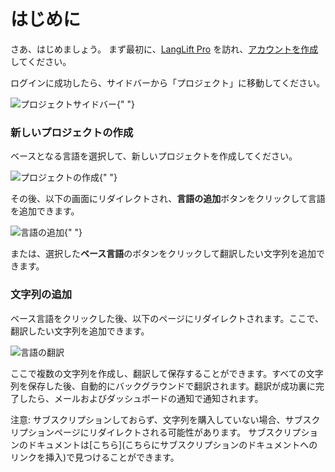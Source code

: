 
# はじめに

さあ、はじめましょう。
まず最初に、[LangLift Pro](https://langlift.com) を訪れ、[アカウントを作成](https://langlift.com/signup)してください。

ログインに成功したら、サイドバーから「プロジェクト」に移動してください。

<Image
    src="/project-sidebar.png"
    alt="プロジェクトサイドバー"
    width={400}
    height={300}
/>{" "}

### 新しいプロジェクトの作成

ベースとなる言語を選択して、新しいプロジェクトを作成してください。

<Image
    src="/create-project.png"
    alt="プロジェクトの作成"
    width={400}
    height={300}
/>{" "}

その後、以下の画面にリダイレクトされ、**言語の追加**ボタンをクリックして言語を追加できます。

<Image
    src="/project-languages.png"
    alt="言語の追加"
    width={500}
    height={500}
/>{" "}

または、選択した**ベース言語**のボタンをクリックして翻訳したい文字列を追加できます。

### 文字列の追加

ベース言語をクリックした後、以下のページにリダイレクトされます。ここで、翻訳したい文字列を追加できます。

<Image
    src="/add-string.png"
    alt="言語の翻訳"
    width={500}
    height={500}
/>

ここで複数の文字列を作成し、翻訳して保存することができます。すべての文字列を保存した後、自動的にバックグラウンドで翻訳されます。翻訳が成功裏に完了したら、メールおよびダッシュボードの通知で通知されます。



<Callout>
    注意: サブスクリプションしておらず、文字列を購入していない場合、サブスクリプションページにリダイレクトされる可能性があります。
    サブスクリプションのドキュメントは[こちら](こちらにサブスクリプションのドキュメントへのリンクを挿入)で見つけることができます。 
</Callout>
